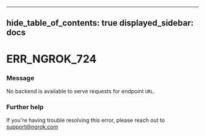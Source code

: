 

---
hide_table_of_contents: true
displayed_sidebar: docs
---


# ERR_NGROK_724

### Message
No backend is available to serve requests for endpoint `URL`.

<ErrorDetails />



### Further help
If you're having trouble resolving this error, please reach out to [support@ngrok.com](mailto:support@ngrok.com?subject=Help%20with%20ERR_NGROK_724)

